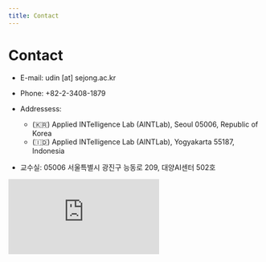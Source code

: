 ```yaml
---
title: Contact
---
```


# Contact

- E-mail: <highlight color="#1877F2">udin [at] sejong.ac.kr</highlight>
- Phone: +82-2-3408-1879
- Addressess:
	- (🇰🇷) Applied INTelligence Lab (AINTLab), Seoul 05006, Republic of Korea
	- (🇮🇩) Applied INTelligence Lab (AINTLab), Yogyakarta 55187, Indonesia

- 교수실: 05006 서울특별시 광진구 능동로 209, 대양AI센터 502호
	
<div class="map-responsive">
<iframe src="https://www.google.com/maps/embed?pb=!1m18!1m12!1m3!1d3163.1382684578657!2d127.07144581532079!3d37.55180603272926!2m3!1f0!2f0!3f0!3m2!1i1024!2i768!4f13.1!3m3!1m2!1s0x357ca4d0720eecc1%3A0x1a7ad975c6b5e4eb!2sSejong%20University!5e0!3m2!1sen!2skr!4v1664505677205!5m2!1sen!2skr" frameborder="0" allowfullscreen="" loading="lazy" referrerpolicy="no-referrer-when-downgrade"></iframe>
</div>